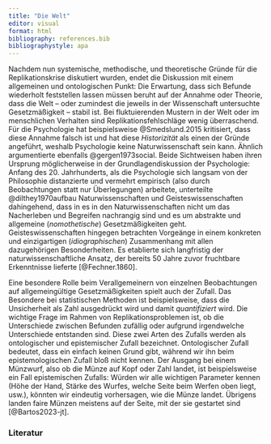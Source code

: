 ```yaml
---
title: "Die Welt"
editor: visual
format: html
bibliography: references.bib
bibliographystyle: apa
---
```


Nachdem nun systemische, methodische, und theoretische Gründe für die Replikationskrise diskutiert wurden, endet die Diskussion mit einem allgemeinen und ontologischen Punkt: Die Erwartung, dass sich Befunde wiederholt feststellen lassen müssen beruht auf der Annahme oder Theorie, dass die Welt -- oder zumindest die jeweils in der Wissenschaft untersuchte Gesetzmäßigkeit -- stabil ist. Bei fluktuierenden Mustern in der Welt oder im menschlichen Verhalten sind Replikationsfehlschläge wenig überraschend. Für die Psychologie hat beispielsweise @Smedslund.2015 kritisiert, dass diese Annahme falsch ist und hat diese *Historizität* als einen der Gründe angeführt, weshalb Psychologie keine Naturwissenschaft sein kann. Ähnlich argumentierte ebenfalls @gergen1973social. Beide Sichtweisen haben ihren Ursprung möglicherweise in der Grundlagendiskussion der Psychologie: Anfang des 20. Jahrhunderts, als die Psychologie sich langsam von der Philosophie distanzierte und vermehrt empirisch (also durch Beobachtungen statt nur Überlegungen) arbeitete, unterteilte @dilthey1970aufbau Naturwissenschaften und Geisteswissenschaften dahingehend, dass in es in den Naturwissenschaften nicht um das Nacherleben und Begreifen nachrangig sind und es um abstrakte und allgemeine (*nomothetische*) Gesetzmäßigkeiten geht. Geisteswissenschaften hingegen betrachten Vorgeänge in einem konkreten und einzigartigen (*idiographischen*) Zusammenhang mit allen dazugehörigen Besonderheiten. Es etablierte sich langfristig der naturwissenschaftliche Ansatz, der bereits 50 Jahre zuvor fruchtbare Erkenntnisse lieferte [@Fechner.1860].

Eine besondere Rolle beim Verallgemeinern von einzelnen Beobachtungen auf allgemeingültige Gesetzmäßigkeiten spielt auch der Zufall. Das Besondere bei statistischen Methoden ist beispielsweise, dass die Unsicherheit als Zahl ausgedrückt wird und damit *quantifiziert* wird. Die wichtige Frage im Rahmen von Replikationsproblemen ist, ob die Unterschiede zwischen Befunden zufällig oder aufgrund irgendwelche Unterschiede entstanden sind. Diese zwei Arten des Zufalls werden als ontologischer und epistemischer Zufall bezeichnet. Ontologischer Zufall bedeutet, dass ein einfach keinen Grund gibt, während wir ihn beim epistemologischen Zufall bloß nicht kennen. Der Ausgang bei einem Münzwurf, also ob die Münze auf Kopf oder Zahl landet, ist beispielsweise ein Fall epistemischen Zufalls: Würden wir alle wichtigen Parameter kennen (Höhe der Hand, Stärke des Wurfes, welche Seite beim Werfen oben liegt, usw.), könnten wir eindeutig vorhersagen, wie die Münze landet. Übrigens landen faire Münzen meistens auf der Seite, mit der sie gestartet sind [@Bartos2023-jt].

### Literatur
